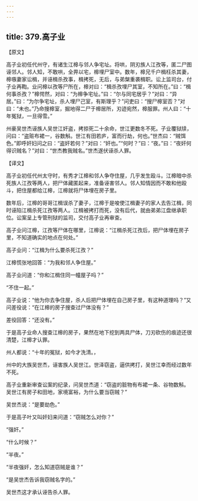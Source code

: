 ```yaml
---
---
---
```

title: 379.高子业
---



【原文】

高子业初任代州守，有诸生江槔与邻人争宅址。将哄，阴刃族人江孜等，匿二尸图诬邻人。邻人知，不敢哄，全畀以宅，槔埋尸室中。数年，槔兄千户楫枉杀其妻，槔嗾妻家讼楫，并诬楫杀孜事，楫拷死，无后，与弟槃重袭楫职。讼上监司台，付子业再鞫。业问槔以孜等尸所在，槔对曰：“楫杀孜埋尸其室，不知所在。”曰：“楫何事杀孜？”槔愕然，对曰：“为槔争宅址。”曰：“尔与同宅居乎？”对曰：“异居。”曰：“为尔争宅址，杀人埋尸己室，有斯理乎？”问吏曰：“搜尸槔室否？”对曰：“未也。”乃命搜槔室，掘地得二尸于槔居所，刃迹宛然，槔服罪。州人曰：“十年冤狱，一旦得雪。”

州豪吴世杰诬族人吴世江奸盗，拷掠死二十余命，世江更数冬不死。子业覆狱牍，问曰：“盗赃布裙一，谷数斛。世江有田若庐，富而行劫，何也。”世杰曰：“贼饵色。”即呼奸妇问之曰：“盗奸若何？”对曰：“奸也。”“何时？”曰：“夜。”曰：“夜奸何得识贼名？”对曰：“世杰教我贼名。”世杰遂伏诬杀人罪。

【译文】

高子业初任代州太守时，有秀才江槔和邻人争夺住屋，几乎发生殴斗。江槔暗中杀死族人江孜等两人，把尸体藏匿起来，准备诬害邻人。邻人知情因而不敢和他殴斗，把住屋都给江槔，江槔就将尸体埋在房子里。

数年后，江槔的哥哥江楫误杀了妻子，江槔于是唆使江楫妻子的家人去告江楫，同时诬陷江楫杀死江孜等两人。江楫被拷打而死，没有后代，就由弟弟江盘继承职位。讼案呈上专管刑狱的监司，交付高子业再审查。

高子业问江槔，江孜等尸体在哪里，江槔说：“江楫杀死江孜后，把尸体埋在房子里，不知道确实的地点在何处。”

高子业问：“江楫为什么要杀死江孜？”

江槔慌张地回答：“为我和邻人争住屋。”

高子业问道：“你和江楫住同一幢屋子吗？”

“不住一起。”

高子业说：“他为你去争住屋，杀人后把尸体埋在自己房子里，有这种道理吗？”又问差役说：“在江槔的房子搜查过尸体没有？”

差役回答：“还没有。”

于是高子业命人搜查江槔的房子，果然在地下挖到两具尸体，刀刃砍伤的痕迹还很清楚，江槔才认罪。

州人都说：“十年的冤狱，如今才洗清。，

州中的大族吴世杰，诬害族人吴世江。世泽窃盗，逼供拷打，吴世江幸而经过数年不死。

高子业重新审查讼案的纪录，问吴世杰道：“窃盗的脏物有布裙一条、谷物数斛。吴世江有房子和田地，家境富裕，为什么要当窃贼？”

吴世杰说：“是要劫色。”

于是高子叶又叫奸妇来问道：“窃贼怎么对你？”

“强奸。”

“什么时候？”

“半夜。”

“半夜强奸，怎么知道窃贼是谁？”

“是吴世杰告诉我窃贼名字的。”

吴世杰这才承认诬告杀人罪。